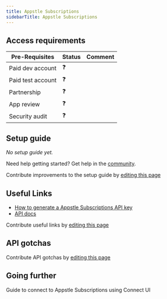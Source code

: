 ```yaml
---
title: Appstle Subscriptions
sidebarTitle: Appstle Subscriptions
---
```


<Overview />
<PreBuiltTooling />
<PreBuiltUseCases />

## Access requirements
| Pre-Requisites | Status | Comment|
| - | - | - |
| Paid dev account | ❓ |  |
| Paid test account | ❓ |  |
| Partnership | ❓ | |
| App review | ❓ |  |
| Security audit | ❓ | |

## Setup guide

_No setup guide yet._

<Tip>Need help getting started? Get help in the [community](https://nango.dev/slack).</Tip>

<Note>Contribute improvements to the setup guide by [editing this page](https://github.com/nangohq/nango/tree/master/docs/integrations/all/appstle-subscriptions.mdx)</Note>

## Useful Links

-   [How to generate a Appstle Subscriptions API key](https://intercom.help/appstle/en/articles/7062045-integration-with-appstle-subscriptions)
-   [API docs](https://subscription-admin.appstle.com/swagger-ui/appstle-subscriptions-api.html#)

<Note>Contribute useful links by [editing this page](https://github.com/nangohq/nango/tree/master/docs/integrations/all/appstle-subscriptions.mdx)</Note>

## API gotchas

<Note>Contribute API gotchas by [editing this page](https://github.com/nangohq/nango/tree/master/docs/integrations/all/appstle-subscriptions.mdx)</Note>

## Going further

<Card title="Connect to Appstle Subscriptions" icon="link" href="/integrations/all/appstle-subscriptions/connect" horizontal>
  Guide to connect to Appstle Subscriptions using Connect UI
</Card>